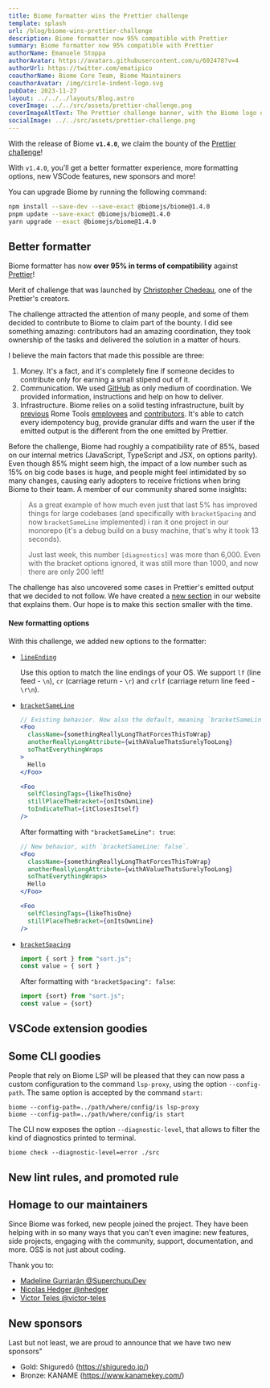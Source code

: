 ```yaml
---
title: Biome formatter wins the Prettier challenge
template: splash
url: /blog/biome-wins-prettier-challenge
description: Biome formatter now 95% compatible with Prettier
summary: Biome formatter now 95% compatible with Prettier
authorName: Emanuele Stoppa
authorAvatar: https://avatars.githubusercontent.com/u/602478?v=4
authorUrl: https://twitter.com/ematipico
coauthorName: Biome Core Team, Biome Maintainers
coauthorAvatar: /img/circle-indent-logo.svg
pubDate: 2023-11-27
layout: ../../../layouts/Blog.astro
coverImage: ../../src/assets/prettier-challenge.png
coverImageAltText: The Prettier challenge banner, with the Biome logo over it
socialImage: ../../src/assets/prettier-challenge.png
---
```


With the release of Biome **`v1.4.0`**, we claim the bounty of the [Prettier challenge](https://console.algora.io/challenges/prettier)!

With `v1.4.0`, you'll get a better formatter experience, more formatting options, new VSCode features, new sponsors and more!

You can upgrade Biome by running the following command:

```bash
npm install --save-dev --save-exact @biomejs/biome@1.4.0
pnpm update --save-exact @biomejs/biome@1.4.0
yarn upgrade --exact @biomejs/biome@1.4.0
```

##  Better formatter

Biome formatter has now **over 95% in terms of compatibility** against [Prettier](https://prettier.io/)!

Merit of challenge that was launched by [Christopher Chedeau](https://twitter.com/Vjeux/status/1722733472522142022), one of the Prettier's creators.

The challenge attracted the attention of many people, and some of them decided to contribute to Biome to claim part of the bounty. I did see something amazing: contributors had an amazing coordination, they took ownership of the tasks and delivered the solution in a matter of hours.

I believe the main factors that made this possible are three:
1. Money. It's a fact, and it's completely fine if someone decides to contribute only for earning a small stipend out of it.
2. Communication. We used [GitHub](https://github.com/biomejs/biome/issues/720) as only medium of coordination. We provided information, instructions and help on how to deliver.
3. Infrastructure. Biome relies on a solid testing infrastructure, built by [previous](https://github.com/MichaReiser) Rome Tools [employees](https://github.com/ematipico) and [contributors](https://github.com/IWANABETHATGUY/). It's able to catch every idempotency bug, provide granular diffs and warn the user if the emitted output is the different from the one emitted by Prettier.

Before the challenge, Biome had roughly a compatibility rate of 85%, based on our internal metrics (JavaScript, TypeScript and JSX, on options parity). Even though 85% might seem high,
the impact of a low number such as 15% on big code bases is huge, and people might feel intimidated by so many changes, causing early adopters to receive frictions when bring Biome to their team. A member of our community shared some insights:

> As a great example of how much even just that last 5% has improved things for large codebases (and specifically with `bracketSpacing` and now `bracketSameLine` implemented) i ran it one project in our monorepo (it's a debug build on a busy machine, that's why it took 13 seconds).
>
> Just last week, this number `[diagnostics]` was more than 6,000. Even with the bracket options ignored, it was still more than 1000, and now there are only 200 left!

The challenge has also uncovered some cases in Prettier's emitted output that we decided to not follow. We have created a [new section](/formatter/#differences-with-prettier) in our website that explains them. Our hope is to make this section smaller with the time.

#### New formatting options

With this challenge, we added new options to the formatter:
- [`lineEnding`](/reference/configuration#formatterlineending)

  Use this option to match the line endings of your OS. We support `lf` (line feed - `\n`), `cr` (carriage return - `\r`) and `crlf` (carriage return line feed - `\r\n`).

- [`bracketSameLine`](/reference/configuration#formatterbracketsameline)

  ```jsx title="example.js"
  // Existing behavior. Now also the default, meaning `bracketSameLine: true`.
  <Foo
    className={somethingReallyLongThatForcesThisToWrap}
    anotherReallyLongAttribute={withAValueThatsSurelyTooLong}
    soThatEverythingWraps
  >
    Hello
  </Foo>

  <Foo
    selfClosingTags={likeThisOne}
    stillPlaceTheBracket={onItsOwnLine}
    toIndicateThat={itClosesItself}
  />
  ```

  After formatting with `"bracketSameLine": true`:

  ```jsx title="example.js"
  // New behavior, with `bracketSameLine: false`.
  <Foo
    className={somethingReallyLongThatForcesThisToWrap}
    anotherReallyLongAttribute={withAValueThatsSurelyTooLong}
    soThatEverythingWraps>
    Hello
  </Foo>

  <Foo
    selfClosingTags={likeThisOne}
    stillPlaceTheBracket={onItsOwnLine}
  />
  ```

- [`bracketSpacing`](/reference/configuration#formatterbracketspacing)

  ```js title="example.js"
  import { sort } from "sort.js";
  const value = { sort }
  ```

  After formatting with `"bracketSpacing": false`:

  ```js title="example.js"
  import {sort} from "sort.js";
  const value = {sort}
  ```

## VSCode extension goodies

## Some CLI goodies

People that rely on Biome LSP will be pleased that they can now pass a custom configuration to the command `lsp-proxy`, using the option `--config-path`. The same option is accepted by the command `start`:

```shell
biome --config-path=../path/where/config/is lsp-proxy
biome --config-path=../path/where/config/is start
````

The CLI now exposes the option `--diagnostic-level`, that allows to filter the kind of diagnostics printed to terminal.

```shell
biome check --diagnostic-level=error ./src
```

## New lint rules, and promoted rule


## Homage to our maintainers

Since Biome was forked, new people joined the project. They have been helping with in so many ways that you can't even imagine: new features, side projects, engaging with the community, support, documentation, and more. OSS is not just about coding.

Thank you to:
- [Madeline Gurriarán @SuperchupuDev](https://github.com/SuperchupuDev)
- [Nicolas Hedger @nhedger](https://github.com/nhedger)
- [Victor Teles @victor-teles](https://github.com/victor-teles)

## New sponsors

Last but not least, we are proud to announce that we have two new sponsors"

- Gold: Shiguredō (https://shiguredo.jp/)
- Bronze: KANAME (https://www.kanamekey.com/)

